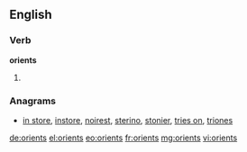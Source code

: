 ==English==

===Verb===
'''orients'''

# {{third-person singular of|orient}}

===Anagrams===
* [[in store#English|in store]], [[instore#English|instore]], [[noirest#English|noirest]], [[sterino#English|sterino]], [[stonier#English|stonier]], [[tries on#English|tries on]], [[triones#English|triones]]

[[de:orients]]
[[el:orients]]
[[eo:orients]]
[[fr:orients]]
[[mg:orients]]
[[vi:orients]]